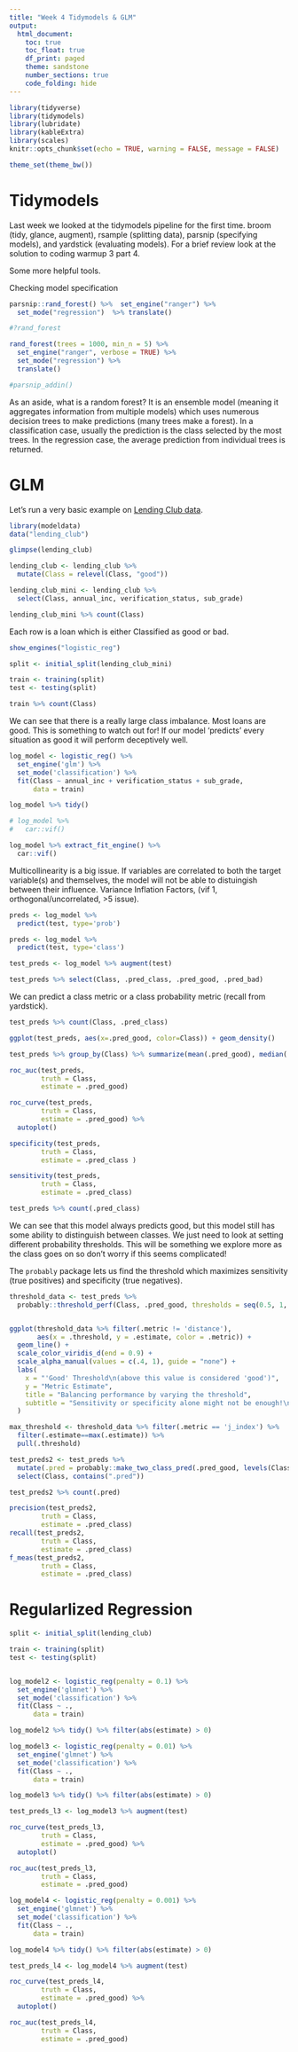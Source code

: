 ```yaml
---
title: "Week 4 Tidymodels & GLM"
output:
  html_document:
    toc: true
    toc_float: true
    df_print: paged
    theme: sandstone
    number_sections: true
    code_folding: hide
---
```


```r
library(tidyverse)
library(tidymodels)
library(lubridate)
library(kableExtra)
library(scales)
knitr::opts_chunk$set(echo = TRUE, warning = FALSE, message = FALSE)

theme_set(theme_bw())
```

# Tidymodels

Last week we looked at the tidymodels pipeline for the first time. broom (tidy, glance, augment), rsample (splitting data), parsnip (specifying models), and yardstick (evaluating models). For a brief review look at the solution to coding warmup 3 part 4.

Some more helpful tools.

Checking model specification

```r
parsnip::rand_forest() %>%  set_engine("ranger") %>% 
  set_mode("regression")  %>% translate()

#?rand_forest

rand_forest(trees = 1000, min_n = 5) %>% 
  set_engine("ranger", verbose = TRUE) %>% 
  set_mode("regression") %>%
  translate()

#parsnip_addin()
```

As an aside, what is a random forest? It is an ensemble model (meaning it aggregates information from multiple models) which uses numerous decision trees to make predictions (many trees make a forest). In a classification case, usually the prediction is the class selected by the most trees. In the regression case, the average prediction from individual trees is returned.


# GLM

Let's run a very basic example on [Lending Club data](https://probably.tidymodels.org/articles/where-to-use.html).

```r
library(modeldata)
data("lending_club")

glimpse(lending_club)

lending_club <- lending_club %>%
  mutate(Class = relevel(Class, "good"))

lending_club_mini <- lending_club %>%
  select(Class, annual_inc, verification_status, sub_grade)

lending_club_mini %>% count(Class)
```

Each row is a loan which is either Classified as good or bad.

```r
show_engines("logistic_reg")

split <- initial_split(lending_club_mini)

train <- training(split)
test <- testing(split)

train %>% count(Class)
```

We can see that there is a really large class imbalance. Most loans are good. This is something to watch out for! If our model 'predicts' every situation as good it will perform deceptively well.

```r
log_model <- logistic_reg() %>%
  set_engine('glm') %>%
  set_mode('classification') %>%
  fit(Class ~ annual_inc + verification_status + sub_grade,
      data = train)

log_model %>% tidy()

# log_model %>%
#   car::vif()

log_model %>% extract_fit_engine() %>%
  car::vif()
```

Multicollinearity is a big issue. If variables are correlated to both the target variable(s) and themselves, the model will not be able to distuingish between their influence. Variance Inflation Factors, (vif 1, orthogonal/uncorrelated, >5 issue).

```r
preds <- log_model %>%
  predict(test, type='prob')

preds <- log_model %>%
  predict(test, type='class')

test_preds <- log_model %>% augment(test)

test_preds %>% select(Class, .pred_class, .pred_good, .pred_bad)
```

We can predict a class metric or a class probability metric (recall from yardstick).

```r
test_preds %>% count(Class, .pred_class)
```


```r
ggplot(test_preds, aes(x=.pred_good, color=Class)) + geom_density()
```


```r
test_preds %>% group_by(Class) %>% summarize(mean(.pred_good), median(.pred_good))

roc_auc(test_preds,
        truth = Class,
        estimate = .pred_good)

roc_curve(test_preds,
        truth = Class,
        estimate = .pred_good) %>%
  autoplot()

specificity(test_preds,
        truth = Class,
        estimate = .pred_class )

sensitivity(test_preds,
        truth = Class,
        estimate = .pred_class)

test_preds %>% count(.pred_class)
```

We can see that this model always predicts good, but this model still has some ability to distinguish between classes. We just need to look at setting different probability thresholds. This will be something we explore more as the class goes on so don't worry if this seems complicated! 

The `probably` package lets us find the threshold which maximizes sensitivity (true positives) and specificity (true negatives).

```r
threshold_data <- test_preds %>%
  probably::threshold_perf(Class, .pred_good, thresholds = seq(0.5, 1, by = 0.0025))


ggplot(threshold_data %>% filter(.metric != 'distance'), 
       aes(x = .threshold, y = .estimate, color = .metric)) +
  geom_line() +
  scale_color_viridis_d(end = 0.9) +
  scale_alpha_manual(values = c(.4, 1), guide = "none") +
  labs(
    x = "'Good' Threshold\n(above this value is considered 'good')",
    y = "Metric Estimate",
    title = "Balancing performance by varying the threshold",
    subtitle = "Sensitivity or specificity alone might not be enough!\nVertical line = Max J-Index"
  )

max_threshold <- threshold_data %>% filter(.metric == 'j_index') %>%
  filter(.estimate==max(.estimate)) %>%
  pull(.threshold)

test_preds2 <- test_preds %>%
  mutate(.pred = probably::make_two_class_pred(.pred_good, levels(Class), threshold = max_threshold)) %>%
  select(Class, contains(".pred"))

test_preds2 %>% count(.pred)

precision(test_preds2,
        truth = Class,
        estimate = .pred_class) 
recall(test_preds2,
        truth = Class,
        estimate = .pred_class) 
f_meas(test_preds2,
        truth = Class,
        estimate = .pred_class) 
```

# Regularlized Regression

```r

split <- initial_split(lending_club)

train <- training(split)
test <- testing(split)


log_model2 <- logistic_reg(penalty = 0.1) %>%
  set_engine('glmnet') %>%
  set_mode('classification') %>%
  fit(Class ~ .,
      data = train)

log_model2 %>% tidy() %>% filter(abs(estimate) > 0)

log_model3 <- logistic_reg(penalty = 0.01) %>%
  set_engine('glmnet') %>%
  set_mode('classification') %>%
  fit(Class ~ .,
      data = train)

log_model3 %>% tidy() %>% filter(abs(estimate) > 0)

test_preds_l3 <- log_model3 %>% augment(test)

roc_curve(test_preds_l3,
        truth = Class,
        estimate = .pred_good) %>%
  autoplot()

roc_auc(test_preds_l3,
        truth = Class,
        estimate = .pred_good)

log_model4 <- logistic_reg(penalty = 0.001) %>%
  set_engine('glmnet') %>%
  set_mode('classification') %>%
  fit(Class ~ .,
      data = train)

log_model4 %>% tidy() %>% filter(abs(estimate) > 0)

test_preds_l4 <- log_model4 %>% augment(test)

roc_curve(test_preds_l4,
        truth = Class,
        estimate = .pred_good) %>%
  autoplot()

roc_auc(test_preds_l4,
        truth = Class,
        estimate = .pred_good)
```

